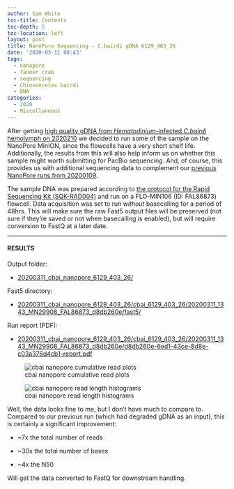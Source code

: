 ```yaml
---
author: Sam White
toc-title: Contents
toc-depth: 5
toc-location: left
layout: post
title: NanoPore Sequencing - C.bairdi gDNA 6129_403_26
date: '2020-03-11 08:43'
tags:
  - nanopore
  - Tanner crab
  - sequencing
  - Chionoecetes bairdi
  - DNA
categories:
  - 2020
  - Miscellaneous
---
```

After getting [high quality gDNA from _Hematodinium_-infected _C.bairdi_ hemolymph on 2020210](https://robertslab.github.io/sams-notebook/posts/2020/2020-02-10-DNA-Isolation,-Quantification,-and-Gel-C.bairdi-gDNA-Sample-6129_403_26/) we decided to run some of the sample on the NanoPore MinION, since the flowcells have a very short shelf life. Additionally, the results from this will also help inform us on whether this sample might worth submitting for PacBio sequencing. And, of course, this provides us with additional sequencing data to complement our [previous NanoPore runs from 20200109](https://robertslab.github.io/sams-notebook/2020/01/09/NanoPore-Sequencing-C.bairdi-gDNA-Sample-20102558-2729/).

The sample DNA was prepared according to [the protocol for the Rapid Sequencing Kit (SQK-RAD004)](https://github.com/RobertsLab/resources/blob/master/protocols/Commercial_Protocols/Nanopore_rapid-sequencing-sqk-rad004-RSE_9046_v1_revM_14Aug2019-minion.pdf) and run on a FLO-MIN106 (ID: FAL86873) flowcell. Data acquisition was set to run _without_ basecalling for a period of 48hrs. This will make sure the raw Fast5 output files will be preserved (not sure if they're saved or not when basecalling is enabled), but will require conversion to FastQ at a later date.


---

#### RESULTS

Output folder:

- [20200311_cbai_nanopore_6129_403_26/](https://gannet.fish.washington.edu/Atumefaciens/20200311_cbai_nanopore_6129_403_26/)

Fast5 directory:

- [20200311_cbai_nanopore_6129_403_26/cbai_6129_403_26/20200311_1343_MN29908_FAL86873_d8db260e/fast5/](https://gannet.fish.washington.edu/Atumefaciens/20200311_cbai_nanopore_6129_403_26/cbai_6129_403_26/20200311_1343_MN29908_FAL86873_d8db260e/fast5/)

Run report (PDF):

- [20200311_cbai_nanopore_6129_403_26/cbai_6129_403_26/20200311_1343_MN29908_FAL86873_d8db260e/d8db260e-6ed1-43ce-8d8e-c03a376d4cb1--report.pdf](https://gannet.fish.washington.edu/Atumefaciens/20200311_cbai_nanopore_6129_403_26/cbai_6129_403_26/20200311_1343_MN29908_FAL86873_d8db260e/d8db260e-6ed1-43ce-8d8e-c03a376d4cb1--report.pdf)

![cbai nanopore cumulative read plots](https://github.com/RobertsLab/sams-notebook/blob/master/images/screencaps/20200311_cbai_nanopore_6129_403_26_output-plots.png?raw=true)

![cbai nanopore read length histograms](https://github.com/RobertsLab/sams-notebook/blob/master/images/screencaps/20200311_cbai_nanopore_6129_403_26_read-length-histo-plots.png?raw=true)


Well, the data looks fine to me, but I don't have much to compare to. Compared to our previous run (which had degraded gDNA as an input), this is certainly a significant improvement:

- ~7x the total number of reads

- ~30x the total number of bases

- ~4x the N50

Will get the data converted to FastQ for downstream handling.

